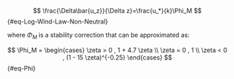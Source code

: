 
$$
\frac{\Delta\bar{u_z}}{\Delta z}=\frac{u_*}{k}\Phi_M
$${#eq-Log-Wind-Law-Non-Neutral}

where $\Phi_M$ is a stability correction that can be approximated as:

$$
\Phi_M = \begin{cases}
    \zeta > 0 , 1 + 4.7 \zeta \\
    \zeta = 0 , 1 \\
    \zeta < 0 , (1 - 15 \zeta)^{-0.25}
\end{cases}
$${#eq-Phi}

